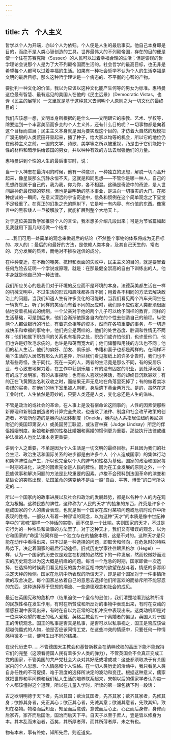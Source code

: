 ```yaml
---
---
---
```

title: 六　个人主义
---




哲学以个人为开端，亦以个人为依归。个人便是人生的最后事实。他自己本身即是目的，而绝不是人类心智创造的工具。世界最伟大的不列颠帝国，存在的目的便是使一个住在苏赛克斯（Sussex）的人民可以过着幸福合理的生活；但是谬误的哲学理论会说那个人是为了大不列颠帝国而生活的。社会哲学的最高目标，也无非是希望每个人都可以过着幸福的生活。如果有一种社会哲学不认为个人的生活幸福是文明的最后目标，那么这种哲学理论是一个病态的、不平衡的心智的产物。

要批判一种文化的价值，我以为应该以这种文化能产生何等的男女为标准。惠特曼这位最有智慧、最有远见的美国人在他的《民主远景》（Democratic Vistas，也译《民主的展望》）一文里就是基于这种意义去阐明个人原则之为一切文化的最终目的：

我们应该想一想，文明本身所根据的是什么——文明跟它的宗教、艺术、学校等，除要达到一个丰富美丽而多变的个人主义外，还有什么目的呢？一切事物都是向着这个目标而进展；民主主义本身就是因为要实现这个目的，才仿着大自然的规模把广漠无垠的人类荒田开垦起来，播了种子，给大家以均等的机会，所以它的地位仍在他种主义之前。一国的文学、诗歌、美学等之所以被重视，乃是由于它们能把个性的材料和暗示供给该国的男女，并以种种有效的方法去增强他们的力量。

惠特曼讲到个性的人生的最后事实时，说：

当一个人神志在最清明的时候，他有一种意识，一种独立的思想，解脱一切而高升起来，像星辰那么沉静永恒不灭。这就是和同思想——不管你是哪一种人，自己的思想终是属于自己的，我为我，你为你，各不相混。这确是奇迹中的奇迹，是人世间最神奇最模糊的梦想，但也是最明确的基本事业，是进向一切事实的大门。在那种虔诚的一瞬间，在意义深远的宇宙奇途中，信条和惯例在这个简单观念之下显觉不足轻重了。在真正的幻象之光的照射下，它是唯一有内容、有价值的东西。像寓言中的黑影矮人一旦被解放了，就能扩展到整个大地天上。

对于这位美国哲学家推崇个人的言论，我本想多介绍几段出来；可是为节省篇幅起见我就用下面几句话做一个结束：

……我们可用一处简单的观念来做最后的结论（不然整个事物的体系将成为无目标的、欺人的）：最后的和最好的方法，是依赖人类本身，及其自己天生的、常态的、充分发展的质素，而绝对不掺杂迷信的成分。

在种种变迁，在不断的嘲笑、抗辩和表面的失败中，民主主义的目的，就是要冒着任何危险去证明一个学说或原理，就是：在那最健全崇高的自由下训练出的人，他本身就是他自己的一种法律。

我们所应关心的是我们对于环境的反应而不是环境的本身。法德英美都生活在一样的机械文明中，不过生活的形式和趣味都各自不同；用着各不相同的方法去解决政治上的问题。当我们知道人生有许多变化的可能时，当我们看见两个汽车夫同坐在一辆货车上，听了同样的笑话而有着不同的反应时，我们即不应假定人类都须很服帖地受着机械式的统制。一个父亲对于他的两个儿子可以给予同样的教育，同样的生活基础，可是到后来，他们会渐渐依照各自内在的个性去创造自己的前程。纵使两个人都做银行的行长，有着完全相等的资本，然而在各项重要的事务，与一切造成快乐和幸福的事物中，他们完全是两样的，他们的处世态度、腔调和性情无不两样；他们和属下职员间的关系也有相异之处，职员们或许怕他们，也许爱他们，他们也许是好吹毛求疵的，也许是和蔼而宽大的；他们储蓄和用钱的方法也不同；他们的私人生活，他们的癖好、朋友、俱乐部、书籍和妻子也都是两样的。在同样环境下生活的人居然有那么大的差异，所以我们看见报纸上的许多讣告时，我们也不禁有些奇怪，生于同代，死在一天的人，两者的生活竟是那么不同，有的安居乐业，专心致志地努力着，在工作中获到乐趣；有的没有固定的职业，到处浮沉着；有的成了发明家，有的从事探险；也有些人喜欢说笑话，有的却终日沉默寡欢；有的正在飞黄腾达名利双收之时，而结果无声无息地在角落里死掉了；有的做着卖冰卖煤的买卖，在他们的地下室里被人刺死，身后遗下黄金两万元。是的，虽然在这工业时代，人生依然是奇妙的，只要人类还是人类，变化总还是人生的滋味。

不管是政治的或社会的革命，在人事上是没有宿命论这回事的。人性的因素使那些新原理和新制度创造者的计算完全失败，也击败了法律、制度和社会改革政策的创造者，不管所创造的是奥内达团体制度（Oneida，奥内达人系指居住纽约奥尼湖附近的美国印第安人）或美国劳工联盟，或法官林赛（Judge Lindsay）所定的伴侣婚姻制度。新娘和新郎的性格比婚姻和离婚的惯例更为重要，那些执行法律或维护法律的人也比法律本身更重要。

讲到个人之重要，不单是因为个人生活是一切文明的最终目标，并且因为我们的社会生活、政治生活和国际关系的进步都是由许多个人（个人造成国家）的集体行动和集体脾性而产生，所以也完全以个人的脾气和性格为基础。国家的政治和国家每一时期的进化，决定的因素完全是人民的脾性。因为在工业发展的原则之外，一个民族做事和解决问题的方法是比较重要的因素。卢梭不会预料到法国革命的演变和拿破仑的突然出现，法国革命的演变绝不是由一般“自由、平等、博爱”的口号所决定的……

所以一个国家内的政事进展以及社会和政治的发展趋势，都是以各种个人的内在观念为根据。这种民族的脾性，这种称为“人民的天才”的抽象的东西，终究是许多个组成国家的个人的集合表现，也就是当一个国家在应付某项问题或危机时动作中所表现的性格。一部分人有着一种谬误的观念，以为这种“天才”的本质是像中世纪神学中的“灵魂”那样一个神话的实物，而不仅是一个比喻。实则国家的天才，不过是它行为的一种性质和做事的方法罢了。对于这种天才，我们又有错误的观念，以为它和国家的“命运”般同样是一个独立存在的抽象本质，这是不对的。这种天才是只能在动作中看得出来，只不过是一种选择的问题，即取舍和倾向，在危急时的特殊局势下，决定着国家的最后行动途径。旧式历史学家往往跟黑格尔（Hegel）一样，认为一个国家的历史仅是观念在机械的必然性下的一种发展，然而较微妙而现实的历史观念以为这大概是机缘的问题。每当一个危急的时期，国家即做一次选择，在选择的时候我们看见相反的势力和互相冲突的欲望在战斗着，情感的多寡即决定天秤的倾侧。国家在危机中所表现的所谓天才，即是那个国家对于一件事情所做的取舍决定。每个国家总依着自己的意思去选择他们所喜欢的而排斥所不能容忍的东西，这种选择基于思想的潮流、一些道德观念和社会的成见。

最近在英国宪政的危机中（结果迫使一个皇帝的逊位），我们清楚地看到这种所谓的民族性格在发生作用，有时在所赞成和所反对的事物中表现出来，有时在变动的情感狂潮中表现出来，有时在自以为正常的动机冲突中表现出来。这类动机即是对一位深孚众望的君王的私人爱戴，英格兰教会对一个离婚者的偏见，英国人对于国王的传统观念。国王的私事是否真是私事，是否可以以私事视之，国王是否应该做超越傀儡式的人物，他是否应该同情工党，在这些冲突的情感中，只要任何一种情感稍微多一些，便可生出不同的结果。

在现代历史中……不管德国天主教会和基督新教会在纳粹政权的高压下能不能保持它们的完整（这须看德国人民有着多少人类的弹力），不管英国会不会真正变成工党的国家，不管美国的共产党社会大众对其好感或增或减：这些都须取决于有关国家内的个人思想、个人情感和个人性格。在一切人类历史的活动中，我只看见人类自身任性的不可捉摸、难于测度的选择所决定的波动和变迁。根据这种意义，儒家就把世界和平问题和我们私人生活的培养联系起来，宋朝以后的儒家学者认为每一个人都该懂得这个道理，所以在儿童入学时，所读的第一课包括下列一段话：

古之欲明明德于天下者，先治其国；欲治其国者，先齐其家；欲齐其家者，先修其身；欲修其身者，先正其心；欲正其心者，先诚其意；欲诚其意者，先致其知。致知在格物。物格而后知至，知至而后意诚，意诚而后心正，心正而后身修，身修而后家齐，家齐而后国治，国治而后天下平。自天子以至于庶人，壹是皆以修身为本。其本乱而末治者，否矣，其所厚者薄，而其所薄者厚，未之有也。

物有本末，事有终始，知所先后，则近道矣。